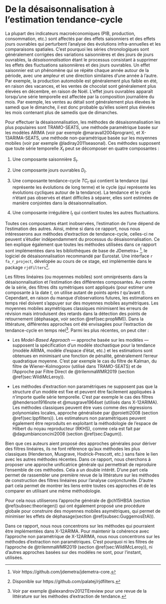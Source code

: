 # De la désaisonnalisation à l'estimation tendance-cycle {#sec:SAtoTCE}
 
La plupart des indicateurs macroéconomiques (PIB, production, consommation, etc.) sont affectés par des effets saisonniers et des effets jours ouvrables qui perturbent l'analyse des évolutions infra-annuelles et les comparaisons spatiales.
C'est pourquoi les séries chronologiques sont généralement corrigées des variations saisonnières et des jours de jours ouvrables, la *désaisonnalisation* étant le processus consistant à supprimer les effets des fluctuations saisonnières et des jours ouvrables.
Un effet saisonnier est un phénomène qui se répète chaque année autour de la période, avec une ampleur et une direction similaires d'une année à l'autre.
Par exemple, la production automobile est généralement plus faible en été, en raison des vacances, et les ventes de chocolat sont généralement plus élevées en décembre, en raison de Noël.
L'effet jours ouvrables apparaît lorsqu'une série temporelle est affectée par la composition journalière du mois.
Par exemple, les ventes au détail sont généralement plus élevées le samedi que le dimanche, il est donc probable qu'elles soient plus élevées les mois contenant plus de samedis que de dimanches.
 
Pour effectuer la désaisonnalisation, les méthodes de désaisonnalisation les plus populaires sont TRAMO-SEATS, une méthode paramétrique basée sur les modèles ARIMA (voir par exemple @maravall2004program), et X-13ARIMA-SEATS, une méthode non-paramétrique basée sur les moyennes mobiles (voir par exemple @ladiray2011seasonal).
Ces méthodes supposent que toute série temporelle $X_t$ peut se décomposer en quatre composantes :
 
1. Une composante saisonnière $S_t$.
 
2. Une composante jours ouvrables $D_t$.
 
3. Une composante tendance-cycle $TC_t$ qui contient la tendance (qui représente les évolutions de long terme) et le cycle (qui représente les évolutions cycliques autour de la tendance). 
La tendance et le cycle n'étant pas observés et étant difficiles à séparer, elles sont estimées de manière conjointes dans la désaisonnalisation.
 
4. Une composante irrégulière $I_t$ qui contient toutes les autres fluctuations.
 
Toutes ces composantes étant inobservées, l'estimation de l'une dépend de l'estimation des autres.
Ainsi, même si dans ce rapport, nous nous intéresserons aux méthodes d'extraction de tendance-cycle, celles-ci ne peuvent s'étudier indépendamment du processus du désaisonnalisation.
Ce lien explique également que toutes les méthodes utilisées dans ce rapport sont implémentées dans les bibliothèques de base de JDemetra+ ^[Voir https://github.com/jdemetra/jdemetra-core.], le logiciel de désaisonnalisation recommandé par Eurostat.
Une interface `r fa_r_project`, dévelopée au cours de ce stage, est implémentée dans le package `rjdfilters`^[Disponible sur https://github.com/palatej/rjdfilters.].
 
Les filtres linéaires (ou moyennes mobiles) sont omniprésents dans la désaisonnalisation et l'estimation des différentes composantes.
Au centre de la série, des filtres dits symétriques sont appliqués (pour estimer une composante à la date $t$, on utilise autant de points après $t$ qu'avant $t$).
Cependant, en raison du manque d’observations futures, les estimations en temps réel doivent s’appuyer sur des moyennes mobiles asymétriques.
Les moyennes mobiles asymétriques classiques minimisent les erreurs de révision mais introduisent des retards dans la détection des points de retournement (déphasage, voir section \@ref(sec:propMM)).
Dans la littérature, différentes approches ont été envisagées pour l'extraction de tendance-cycle en temps réel^[Voir par exemple @alexandrov2012TEreview pour une revue de la littérature sur les méthodes d'extraction de tendance.].
Parmi les plus récentes, on peut citer :
 
- Les *Model-Based Approach*  --- approche basée sur les modèles --- supposent la spécification d'un modèle stochastique pour la tendance (modèle ARIMA, modèle d'espace d'état, etc.) et les estimations sont obtenues en minimisant une fonction de pénalité, généralement l'erreur quadratique moyenne.
C'est par exemple le cas du filtre de Kalman, du filtre de Wiener-Kolmogorov (utilisé dans TRAMO-SEATS) et de l'Approche par Filtre Direct de @trilemmaWMR2019 (section \@ref(sec:WildiMcLeroy)).
 
- Les méthodes d'extraction non paramétriques ne supposent pas que la structure d'un modèle est fixe et peuvent être facilement appliquées à n'importe quelle série temporelle.
C'est par exemple le cas des filtres @henderson1916note et @musgrave1964set (utilisés dans X-12ARIMA).
Les méthodes classiques peuvent être vues comme des régressions polynomiales locales, approche généralisée par @proietti2008 (section \@ref(sec:lppfilters)).
Les estimateurs non paramétriques peuvent également être reproduits en exploitant la méthodologie de l'espace de Hilbert du noyau reproducteur (RKHS), comme cela est fait par
@dagumbianconcini2008 (section \@ref(sec:Dagum)).
 
Bien que ces auteurs aient proposé des approches générales pour dériver des filtres linéaires, ils ne font référence qu'aux méthodes les plus classiques (Henderson, Musgrave, Hodrick-Prescott, etc.) sans faire le lien avec les autres méthodes récentes.
Dans ce rapport, nous cherchons à proposer une approche unificatrice générale qui permettrait de reproduire l'ensemble de ces méthodes.
Cela a un double intérêt.
D'une part cela permet de rassembler une première revue de la littérature sur les méthodes de construction des filtres linéaires pour l'analyse conjoncturelle.
D'autre part cela permet de montrer les liens entre toutes ces approches et de les comparer en utilisant une même méthodologie.
 
Pour cela nous utiliserons l'approche générale de @ch15HBSA (section \@ref(subsec:theoriegen)) qui ont également proposé une procédure globale pour construire des moyennes mobiles asymétriques, qui permet de minimiser les effets de déphasage(section \@ref(subsec:GuggemosEtAl)).
 
Dans ce rapport, nous nous concentrons sur les méthodes qui pourraient être implémentées dans X-12ARIMA.
Pour maintenir la cohérence avec l'approche non paramétrique de X-12ARIMA, nous nous concentrons sur les méthodes d'extraction non paramétriques.
C'est pourquoi ni les filtres de l'approche de @trilemmaWMR2019 (section \@ref(sec:WildiMcLeroy)), ni d'autres approches basées sur des modèles ne sont, pour l'instant, utilisées.
 

<!-- ```{r, echo=FALSE, engine='tikz', out.width='90%', fig.ext=if (knitr:::is_latex_output()) 'pdf' else 'png', fig.cap='Some caption.', engine.opts = list(template = "tikz2pdf.tex")} -->

<!-- ``` -->


